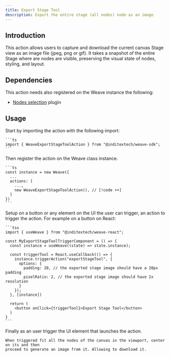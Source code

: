 ```yaml
---
title: Export Stage Tool
description: Export the entire stage (all nodes) node as an image
---
```



## Introduction

This action allows users to capture and download the current canvas Stage view as an
image file (jpeg, png or gif). It takes a snapshot of the entire Stage where are nodes
are visible, preserving the visual state of nodes, styling, and layout.

## Dependencies

This action needs also registered on the Weave instance the following:

- [Nodes selection](/docs/main/build/plugins/nodes-selection) plugin

## Usage

<Accordions>
  <Accordion title="1. Import the action" id="import-action">
    Start by importing the action with the following import:

    ```ts
    import { WeaveExportStageToolAction } from "@inditextech/weave-sdk";
    ```

  </Accordion>
  <Accordion title="2. Register the action" id="register-action">
    Then register the action on the Weave class instance.

    ```ts
    const instance = new Weave({
      ...
      actions: [
        ...,
        new WeaveExportStageToolAction(), // [!code ++]
      ]
    })
    ```

  </Accordion>
  <Accordion title="3. Setup the action trigger" id="setup-action-trigger">
    Setup on a button or any element on the UI the user can trigger, an action
    to trigger the action. For example on a button on React:

    ```tsx
    import { useWeave } from "@inditextech/weave-react";

    const MyExportStageToolTriggerComponent = () => {
      const instance = useWeave((state) => state.instance);

      const triggerTool = React.useCallback(() => {
        instance.triggerAction("exportStageTool", {
          options: {
            padding: 20, // the exported stage image should have a 20px padding
            pixelRatio: 2, // the exported stage image should have 2x resolution
          }
        });
      }, [instance])

      return (
        <button onClick={triggerTool}>Export Stage Tool</button>
      )
    }
    ```

  </Accordion>
  <Accordion title="4. Trigger the action" id="trigger-the-action">
    Finally as an user trigger the UI element that launches the action.

    When triggered fit all the nodes of the canvas in the viewport, center on its and then
    proceed to generate an image from it. Allowing to download it.

  </Accordion>
</Accordions>
